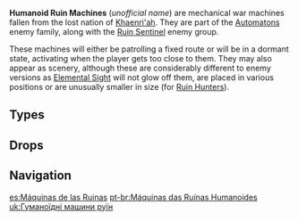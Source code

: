 {{Terminology Infobox
|image        = <gallery>
Enemy Ruin Guard Icon.png|Guard
Enemy Ruin Grader Icon.png|Grader
Enemy Ruin Hunter Icon.png|Hunter
</gallery>
|type         = Enemy Groups
|type2        = Ruin Machines
|type3        = Automatons
}}
{{Description|An ancient humanoid war machine.<br />They are said to be remnants from a [[Khaenri'ah|lost ancient nation]]. Some believe that they were developed not as war machines, but as protectors of the ruins.<br />Though that hypothesis does not explain why they choose to employ explosive weaponry inside the very ruins they are supposed to protect...}}
'''Humanoid Ruin Machines''' (''unofficial name'') are mechanical war machines fallen from the lost nation of [[Khaenri'ah]]. They are part of the [[Automatons]] enemy family, along with the [[Ruin Sentinel]] enemy group.

These machines will either be patrolling a fixed route or will be in a dormant state, activating when the player gets too close to them. They may also appear as scenery, although these are considerably different to enemy versions as [[Elemental Sight]] will not glow off them, are placed in various positions or are unusually smaller in size (for [[Ruin Hunter]]s).

==Types==
{{Enemies by Category List}}

==Drops==
{{Drops|Humanoid Ruin Machines}}

==Navigation==
{{Enemy Navbox|Elite}}

[[es:Máquinas de las Ruinas]]
[[pt-br:Máquinas das Ruínas Humanoides]]
[[uk:Гуманоїдні машини руїн]]